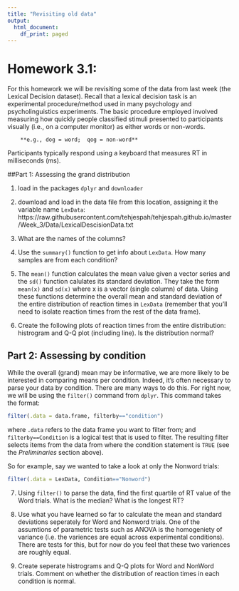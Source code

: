 ```yaml
---
title: "Revisiting old data"
output:
  html_document:
    df_print: paged
---
```


# Homework 3.1:


For this homework we will be revisiting some of the data from last week (the Lexical Decision dataset). Recall that a lexical decision task is an experimental procedure/method used in many psychology and psycholinguistics experiments. The basic procedure employed involved measuring how quickly people classified stimuli presented to participants visually (i.e., on a computer monitor) as either words or non-words.
		
		**e.g., dog = word;  qog = non-word**

Participants typically respond using a keyboard that measures RT in milliseconds (ms).



##Part 1: Assessing the grand distribution 

1. load in the packages `dplyr` and `downloader`

2. download and load in the data file from this location, assigning it the variable name `LexData`: https://raw.githubusercontent.com/tehjespah/tehjespah.github.io/master/Week_3/Data/LexicalDescisionData.txt

3. What are the names of the columns?

4. Use the `summary()` function to get info about `LexData`. How many samples are from each condition?

5. The `mean()` function calculates the mean value given a vector series and the `sd()` function calulates its standard deviation. They take the form `mean(x)` and `sd(x)` where x is a vector (single column) of data. Using these functions determine the overall mean and standard deviation of the entire distribution of reaction times in `LexData` (remember that you'll need to isolate reaction times from the rest of the data frame). 

6. Create the following plots of reaction times from the entire distribution: histrogram and Q-Q plot (including line). Is the distribution normal?


## Part 2: Assessing by condition
While the overall (grand) mean may be informative, we are more likely to be interested in comparing means per condition. Indeed, it's often necessary to parse your data by condition. There are many ways to do this. For right now, we will be using the `filter()` command from `dplyr`. This command takes the format:
```r
filter(.data = data.frame, filterby=="condition")
```
where `.data` refers to the data frame you want to filter from; and `filterby==Condition` is a logical test that is used to filter. The resulting filter selects items from the data from where the condition statement is `TRUE` (see the *Preliminaries* section above).

So for example, say we wanted to take a look at only the Nonword trials:
```r
filter(.data = LexData, Condition=="Nonword")
```
7. Using `filter()` to parse the data, find the first quartile of RT value of the Word trials. What is the median? What is the longest RT?

8. Use what you have learned so far to calculate the mean and standard deviations seperately for Word and Nonword trials. One of the assumtions of parametric tests such as ANOVA is the homogeniety of variance (i.e. the variences are equal across experimental conditions). There are tests for this, but for now do you feel that these two variences are roughly equal.

9. Create seperate histrograms and Q-Q plots for Word and NonWord trials. Comment on whether the distribution of reaction times in each condition is normal.




